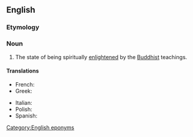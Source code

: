 ==English==

===Etymology===
{{suffix|Buddha|hood|lang=en}}

===Noun===
{{en-noun|-}}

# The state of being spiritually [[enlightened]] by the [[Buddhist]] teachings.

====Translations====
{{trans-top|state of being enlightened by the Buddhist teachings}}
* French: {{t+|fr|bouddhéité}}
* Greek: {{t|el|βουδότητα}}
{{trans-mid}}
* Italian: {{t|it|buddhità}}
* Polish: {{t|pl|stan buddy}}
* Spanish: {{t|es|budeidad}}
{{trans-bottom}}

[[Category:English eponyms]]